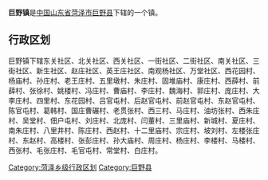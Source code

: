 '''巨野镇'''是[[中华人民共和国|中国]][[山东省|山东省]][[菏泽市|菏泽市]][[巨野县|巨野县]]下辖的一个镇。

== 行政区划 ==

巨野镇下辖东关社区、北关社区、西关社区、一街社区、二街社区、南关社区、三街社区、新生社区、赵庄社区、英王庄社区、南观杨社区、万堂社区、西花园村、杨庙村、孙庄村、老王庄村、五里墩村、朱庄村、固堆庙村、康庄村、西薛村、前薛村、张徐村、姚楼村、冯庄村、曹庙村、李庄村、魏海村、郭庄村、庞庄村、大李庄村、四里村、东花园村、吕官屯村、后赵官屯村、前赵官屯村、东赵官屯村、陈官屯村、葛韩村、国庄曹碾村、老贯张村、西三村、马庄村、油坊张村、西朱庄村、吴堂村、佃户屯村、刘庄村、北庞村、闫董村、三里庙村、新城村、夏庄村、南朱庄村、八里井村、陈庄村、西赵村、十二里庙村、宗庄村、坡刘村、左楼张庄村、东赵村、高楼村、张彭庄村、孙大庙村、周庄村、杨庄村、李楼村、马楼村、西张村、毛张庄村、毛官屯村、常堂村、白庄村。

{{山东小作品}}
{{巨野县行政区划}}

[[Category:菏泽乡级行政区划|Category:菏泽乡级行政区划]]
[[Category:巨野县|Category:巨野县]]